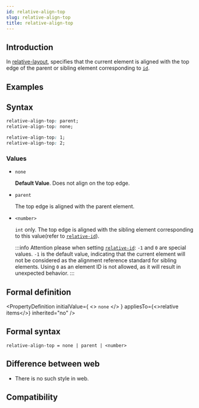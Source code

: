 ```yaml
---
id: relative-align-top
slug: relative-align-top
title: relative-align-top
---
```


## Introduction

In [relative-layout](guide/ui/layout/relative-layout.mdx), specifies that the current element is aligned with the top edge of the parent or sibling element corresponding to [`id`](./relative-id.mdx).

## Examples


<Go
  example="css-api"
  defaultFile="src/relative-align-top/App.tsx"
  img="/assets/doc/css/relative-align-top.png"
  defaultEntryFile="dist/relative-align-top.lynx.bundle"
  entry="src/relative-align-top"
/>

## Syntax

```css
relative-align-top: parent;
relative-align-top: none;

relative-align-top: 1;
relative-align-top: 2;
```

### Values

- `none`

  **Default Value**. Does not align on the top edge.

- `parent`

  The top edge is aligned with the parent element.

- `<number>`

  `int` only. The top edge is aligned with the sibling element corresponding to this value(refer to [`relative-id`](./relative-id.mdx)).

  :::info
  Attention please when setting [`relative-id`](./relative-id.mdx): `-1` and `0` are special values. `-1` is the default value, indicating that the current element will not be considered as the alignment reference standard for sibling elements. Using `0` as an element ID is not allowed, as it will result in unexpected behavior.
  :::

## Formal definition


<PropertyDefinition
  initialValue={
    <>
      <code>none</code>
    </>
  }
  appliesTo={<>relative items</>}
  inherited="no"
/>

## Formal syntax

```
relative-align-top = none | parent | <number>
```

## Difference between web

- There is no such style in web.

## Compatibility


<LegacyCompatTable metadata="css/properties/relative-align-top" />
